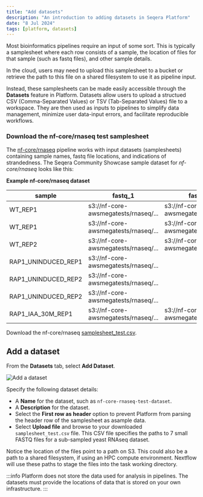 ```yaml
---
title: "Add datasets"
description: "An introduction to adding datasets in Seqera Platform"
date: "8 Jul 2024"
tags: [platform, datasets]
---
```



Most bioinformatics pipelines require an input of some sort. This is typically a samplesheet where each row consists of a sample, the location of files for that sample (such as fastq files), and other sample details.

In the cloud, users may need to upload this samplesheet to a bucket or retrieve the path to this file on a shared filesystem to use it as pipeline input.

Instead, these samplesheets can be made easily accessible through the **Datasets** feature in Platform. Datasets allow users to upload a structued CSV (Comma-Separated Values) or TSV (Tab-Separated Values) file to a workspace. They are then used as inputs to pipelines to simplify data management, minimize user data-input errors, and facilitate reproducible workflows.

### Download the nf-core/rnaseq test samplesheet

The [nf-core/rnaseq](https://github.com/nf-core/rnaseq) pipeline works with input datasets (samplesheets) containing sample names, fastq file locations, and indications of strandedness. The Seqera Community Showcase sample dataset for _nf-core/rnaseq_ looks like this:

**Example nf-core/rnaseq dataset**

| sample              | fastq_1                              | fastq_2                              | strandedness |
| ------------------- | ------------------------------------ | ------------------------------------ | ------------ |
| WT_REP1             | s3://nf-core-awsmegatests/rnaseq/... | s3://nf-core-awsmegatests/rnaseq/... | reverse      |
| WT_REP1             | s3://nf-core-awsmegatests/rnaseq/... | s3://nf-core-awsmegatests/rnaseq/... | reverse      |
| WT_REP2             | s3://nf-core-awsmegatests/rnaseq/... | s3://nf-core-awsmegatests/rnaseq/... | reverse      |
| RAP1_UNINDUCED_REP1 | s3://nf-core-awsmegatests/rnaseq/... |                                      | reverse      |
| RAP1_UNINDUCED_REP2 | s3://nf-core-awsmegatests/rnaseq/... |                                      | reverse      |
| RAP1_UNINDUCED_REP2 | s3://nf-core-awsmegatests/rnaseq/... |                                      | reverse      |
| RAP1_IAA_30M_REP1   | s3://nf-core-awsmegatests/rnaseq/... | s3://nf-core-awsmegatests/rnaseq/... | reverse      |

Download the nf-core/rnaseq [samplesheet_test.csv](samplesheet_test.csv).

## Add a dataset

From the **Datasets** tab, select **Add Dataset**.

![Add a dataset](assets/sp-cloud-add-a-dataset.gif)

Specify the following dataset details:

- A **Name** for the dataset, such as `nf-core-rnaseq-test-dataset`.
- A **Description** for the dataset.
- Select the **First row as header** option to prevent Platform from parsing the header row of the samplesheet as asample data.
- Select **Upload file** and browse to your downloaded `samplesheet_test.csv` file. This CSV file specifies the paths to 7 small FASTQ files for a sub-sampled yeast RNAseq dataset.

Notice the location of the files point to a path on S3. This could also be a path to a shared filesystem, if using an HPC compute environment. Nextflow will use these paths to stage the files into the task working directory. 

:::info
Platform does not store the data used for analysis in pipelines. The datasets must provide the locations of data that is stored on your own infrastructure.
:::